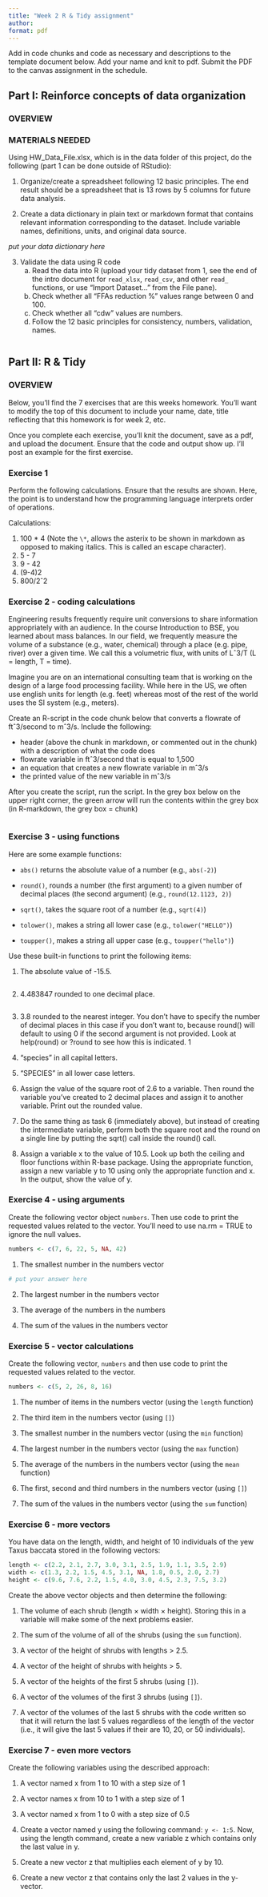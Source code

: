 ```yaml
---
title: "Week 2 R & Tidy assignment"
author: 
format: pdf
---
```


Add in code chunks and code as necessary and descriptions to the template document below. Add your name and knit to pdf. Submit the PDF to the canvas assignment in the schedule. 

## Part I: Reinforce concepts of data organization

### OVERVIEW

### MATERIALS NEEDED

Using HW_Data_File.xlsx, which is in the data folder of this project, do the following (part 1 can be done outside of RStudio):

1.  Organize/create a spreadsheet following 12 basic principles. The end result should be a spreadsheet that is 13 rows by 5 columns for future data analysis.

2.  Create a data dictionary in plain text or markdown format that contains relevant information corresponding to the dataset. Include variable names, definitions, units, and original data source.

  *put your data dictionary here*

3.  Validate the data using R code
    a. Read the data into R (upload your tidy dataset from 1, see the end of the intro document for `read_xlsx`, `read_csv`, and other `read_` functions, or use "Import Dataset..." from the File pane).
    b. Check whether all "FFAs reduction %" values range between 0 and 100. 
    c. Check whether all "cdw" values are numbers.
    d. Follow the 12 basic principles for consistency, numbers, validation, names.
    
```r

```
    

## Part II: R & Tidy

### OVERVIEW

Below, you'll find the 7 exercises that are this weeks homework. You'll want to modify the top of this document to include your name, date, title reflecting that this homework is for week 2, etc.

Once you complete each exercise, you'll knit the document, save as a pdf, and upload the document. Ensure that the code and output show up. I'll post an example for the first exercise.

### Exercise 1

Perform the following calculations. Ensure that the results are shown. Here, the point is to understand how the programming language interprets order of operations.

Calculations: 

1. 100 \* 4 (Note the `\*`, allows the asterix to be shown in markdown as opposed to making italics. This is called an escape character).
2. 5 - 7 
3. 9 - 42 
4. (9-4)2 
5. 800/2ˆ2

### Exercise 2 - coding calculations

Engineering results frequently require unit conversions to share information appropriately with an audience. In the course Introduction to BSE, you learned about mass balances. In our field, we frequently measure the volume of a substance (e.g., water, chemical) through a place (e.g. pipe, river) over a given time. We call this a volumetric flux, with units of Lˆ3/T (L = length, T = time).

Imagine you are on an international consulting team that is working on the design of a large food processing facility. While here in the US, we often use english units for length (e.g. feet) whereas most of the rest of the world uses the SI system (e.g., meters).

Create an R-script in the code chunk below that converts a flowrate of ftˆ3/second to mˆ3/s. Include the following: 

- header (above the chunk in markdown, or commented out in the chunk) with a description of what the code does 
- flowrate variable in ftˆ3/second that is equal to 1,500 
- an equation that creates a new flowrate variable in mˆ3/s 
- the printed value of the new variable in mˆ3/s

After you create the script, run the script. In the grey box below on the upper right corner, the green arrow will run the contents within the grey box (in R-markdown, the grey box = chunk)

```r

```


### Exercise 3 - using functions

Here are some example functions:

-   `abs()` returns the absolute value of a number (e.g., `abs(-2)`)

-   `round()`, rounds a number (the first argument) to a given number of decimal places (the second argument) (e.g., `round(12.1123, 2)`)

-   `sqrt()`, takes the square root of a number (e.g., `sqrt(4)`)

-   `tolower()`, makes a string all lower case (e.g., `tolower("HELLO")`)

-   `toupper()`, makes a string all upper case (e.g., `toupper("hello")`)

Use these built-in functions to print the following items:

1.  The absolute value of -15.5.

```r

```

2.  4.483847 rounded to one decimal place.

```r

```

3.  3.8 rounded to the nearest integer. You don't have to specify the number of decimal places in this case if you don't want to, because round() will default to using 0 if the second argument is not provided. Look at help(round) or ?round to see how this is indicated. 1

4.  "species" in all capital letters.

5.  "SPECIES" in all lower case letters.

6.  Assign the value of the square root of 2.6 to a variable. Then round the variable you've created to 2 decimal places and assign it to another variable. Print out the rounded value.

7.  Do the same thing as task 6 (immediately above), but instead of creating the intermediate variable, perform both the square root and the round on a single line by putting the sqrt() call inside the round() call.

8.  Assign a variable x to the value of 10.5. Look up both the ceiling and floor functions within R-base package. Using the appropriate function, assign a new variable y to 10 using only the appropriate function and x. In the output, show the value of y.

### Exercise 4 - using arguments

Create the following vector object `numbers`. Then use code to print the requested values related to the vector. You'll need to use na.rm = TRUE to ignore the null values.

```r
numbers <- c(7, 6, 22, 5, NA, 42)

```

1.  The smallest number in the numbers vector

```r
# put your answer here
```

2.  The largest number in the numbers vector

3.  The average of the numbers in the numbers

4.  The sum of the values in the numbers vector

### Exercise 5 - vector calculations

Create the following vector, `numbers` and then use code to print the requested values related to the vector.

```r
numbers <- c(5, 2, 26, 8, 16)
```

1.  The number of items in the numbers vector (using the `length` function)

2.  The third item in the numbers vector (using `[]`)

3.  The smallest number in the numbers vector (using the `min` function)

4.  The largest number in the numbers vector (using the `max` function)

5.  The average of the numbers in the numbers vector (using the `mean` function)

6.  The first, second and third numbers in the numbers vector (using `[]`)

7.  The sum of the values in the numbers vector (using the `sum` function)

### Exercise 6 - more vectors

You have data on the length, width, and height of 10 individuals of the yew Taxus baccata stored in the following vectors:

```r
length <- c(2.2, 2.1, 2.7, 3.0, 3.1, 2.5, 1.9, 1.1, 3.5, 2.9)
width <- c(1.3, 2.2, 1.5, 4.5, 3.1, NA, 1.8, 0.5, 2.0, 2.7)
height <- c(9.6, 7.6, 2.2, 1.5, 4.0, 3.0, 4.5, 2.3, 7.5, 3.2)
```

Create the above vector objects and then determine the following:

1.  The volume of each shrub (length × width × height). Storing this in a variable will make some of the next problems easier.

2.  The sum of the volume of all of the shrubs (using the `sum` function).

3.  A vector of the height of shrubs with lengths \> 2.5.

4.  A vector of the height of shrubs with heights \> 5.

5.  A vector of the heights of the first 5 shrubs (using `[]`).

6.  A vector of the volumes of the first 3 shrubs (using `[]`).

7.  A vector of the volumes of the last 5 shrubs with the code written so that it will return the last 5 values regardless of the length of the vector (i.e., it will give the last 5 values if their are 10, 20, or 50 individuals). 

### Exercise 7 - even more vectors

Create the following variables using the described approach:

1.  A vector named x from 1 to 10 with a step size of 1

2.  A vector names x from 10 to 1 with a step size of 1

3.  A vector named x from 1 to 0 with a step size of 0.5 

4.  Create a vector named y using the following command: `y <- 1:5`. Now, using the length command, create a new variable z which contains only the last value in y.

5.  Create a new vector z that multiplies each element of y by 10.

6.  Create a new vector z that contains only the last 2 values in the y-vector.
